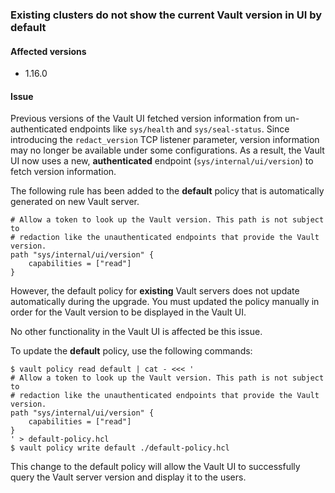 ### Existing clusters do not show the current Vault version in UI by default

#### Affected versions

- 1.16.0

#### Issue

Previous versions of the Vault UI fetched version information from
un-authenticated endpoints like `sys/health` and `sys/seal-status`. Since
introducing the `redact_version` TCP listener parameter, version information may
no longer be available under some configurations. As a result, the Vault UI now
uses a new, **authenticated** endpoint (`sys/internal/ui/version`) to fetch
version information.

The following rule has been added to the **default** policy that is automatically generated on
new Vault server.

```
# Allow a token to look up the Vault version. This path is not subject to
# redaction like the unauthenticated endpoints that provide the Vault version.
path "sys/internal/ui/version" {
    capabilities = ["read"]
}
```

However, the default policy for **existing** Vault servers does not update
automatically during the upgrade. You must updated the policy manually in order
for the Vault version to be displayed in the Vault UI.

No other functionality in the Vault UI is affected be this issue.

To update the **default** policy, use the following commands:
```shell-session
$ vault policy read default | cat - <<< '
# Allow a token to look up the Vault version. This path is not subject to
# redaction like the unauthenticated endpoints that provide the Vault version.
path "sys/internal/ui/version" {
    capabilities = ["read"]
}
' > default-policy.hcl
$ vault policy write default ./default-policy.hcl
```

This change to the default policy will allow the Vault UI to successfully query
the Vault server version and display it to the users.
